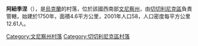 {{coord|48|10|16|N|29|22|6|E|scale:100000|display=title}}

'''阿紐季涅'''（{{lang-uk|Анютине}}），是[[烏克蘭|烏克蘭]]的村落，位於該國西南部[[文尼察州|文尼察州]]，由[[切切利尼克區|切切利尼克區]]負責管轄，始建於1750年，面積4.6平方公里，2001年人口58，人口密度每平方公里12.61人。

[[Category:文尼察州村落|Category:文尼察州村落]]
[[Category:切切利尼克區村落|Category:切切利尼克區村落]]


{{Vinnytsia-geo-stub}}